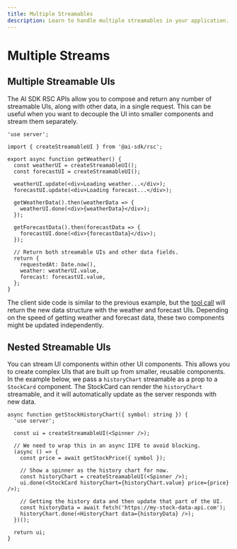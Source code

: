 ---
title: Multiple Streamables
description: Learn to handle multiple streamables in your application.
---

# Multiple Streams

## Multiple Streamable UIs

The AI SDK RSC APIs allow you to compose and return any number of streamable UIs, along with other data, in a single request. This can be useful when you want to decouple the UI into smaller components and stream them separately.

```tsx file='app/actions.tsx'
'use server';

import { createStreamableUI } from '@ai-sdk/rsc';

export async function getWeather() {
  const weatherUI = createStreamableUI();
  const forecastUI = createStreamableUI();

  weatherUI.update(<div>Loading weather...</div>);
  forecastUI.update(<div>Loading forecast...</div>);

  getWeatherData().then(weatherData => {
    weatherUI.done(<div>{weatherData}</div>);
  });

  getForecastData().then(forecastData => {
    forecastUI.done(<div>{forecastData}</div>);
  });

  // Return both streamable UIs and other data fields.
  return {
    requestedAt: Date.now(),
    weather: weatherUI.value,
    forecast: forecastUI.value,
  };
}
```

The client side code is similar to the previous example, but the [tool call](/docs/ai-sdk-core/tools-and-tool-calling) will return the new data structure with the weather and forecast UIs. Depending on the speed of getting weather and forecast data, these two components might be updated independently.

## Nested Streamable UIs

You can stream UI components within other UI components. This allows you to create complex UIs that are built up from smaller, reusable components. In the example below, we pass a `historyChart` streamable as a prop to a `StockCard` component. The StockCard can render the `historyChart` streamable, and it will automatically update as the server responds with new data.

```tsx file='app/actions.tsx'
async function getStockHistoryChart({ symbol: string }) {
  'use server';

  const ui = createStreamableUI(<Spinner />);

  // We need to wrap this in an async IIFE to avoid blocking.
  (async () => {
    const price = await getStockPrice({ symbol });

    // Show a spinner as the history chart for now.
    const historyChart = createStreamableUI(<Spinner />);
    ui.done(<StockCard historyChart={historyChart.value} price={price} />);

    // Getting the history data and then update that part of the UI.
    const historyData = await fetch('https://my-stock-data-api.com');
    historyChart.done(<HistoryChart data={historyData} />);
  })();

  return ui;
}
```
